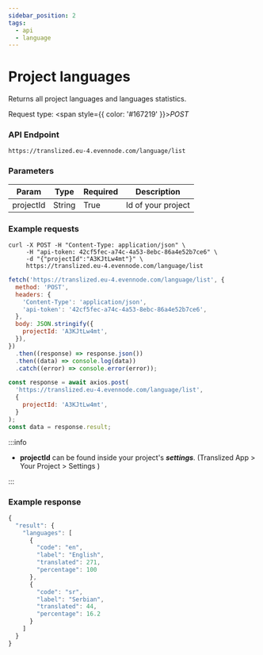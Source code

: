 ```yaml
---
sidebar_position: 2
tags:
  - api
  - language
---
```



# Project languages

Returns all project languages and languages statistics.

Request type: <span style={{ color: '#167219' }}>_POST_</span>

### API Endpoint

```url
https://translized.eu-4.evennode.com/language/list
```

### Parameters

| Param     | Type   | Required | Description        |
| --------- | ------ | -------- | ------------------ |
| projectId | String | True     | Id of your project |

### Example requests

<Tabs className="api-tabs">
<TabItem value="cURL" label="cURL">

```curl
curl -X POST -H "Content-Type: application/json" \
     -H "api-token: 42cf5fec-a74c-4a53-8ebc-86a4e52b7ce6" \
     -d "{"projectId":"A3KJtLw4mt"}" \
     https://translized.eu-4.evennode.com/language/list
```

</TabItem>
<TabItem value="js-fetch" label="Javascript Fetch">

```js
fetch('https://translized.eu-4.evennode.com/language/list', {
  method: 'POST',
  headers: {
    'Content-Type': 'application/json',
    'api-token': '42cf5fec-a74c-4a53-8ebc-86a4e52b7ce6',
  },
  body: JSON.stringify({
    projectId: 'A3KJtLw4mt',
  }),
})
  .then((response) => response.json())
  .then((data) => console.log(data))
  .catch((error) => console.error(error));
```

</TabItem>
<TabItem value="js-axios" label="Javascript Axios">

```js
const response = await axios.post(
  'https://translized.eu-4.evennode.com/language/list',
  {
    projectId: 'A3KJtLw4mt',
  }
);
const data = response.result;
```

</TabItem>
</Tabs>

:::info

- **projectId** can be found inside your project's **_settings_**. (Translized App > Your Project > Settings )

:::

### Example response

```js
{
  "result": {
    "languages": [
      {
        "code": "en",
        "label": "English",
        "translated": 271,
        "percentage": 100
      },
      {
        "code": "sr",
        "label": "Serbian",
        "translated": 44,
        "percentage": 16.2
      }
    ]
  }
}
```
